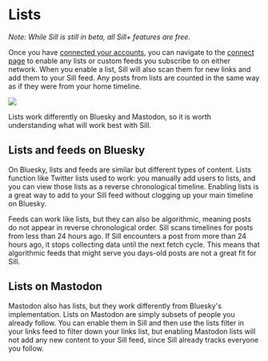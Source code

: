 ---
---

# Lists

*Note: While Sill is still in beta, all Sill+ features are free.*

Once you have [connected your accounts](../1-setting-up-sill/connecting-accounts.mdx), you can navigate to the [connect page](https://sill.social/connect) to enable any lists or custom feeds you subscribe to on either network. When you enable a list, Sill will also scan them for new links and add them to your Sill feed. Any posts from lists are counted in the same way as if they were from your home timeline.

<div style={{
  maxWidth: "500px",
  margin: "0 auto"
}}>
<img src={require('./assets/lists.png').default} style={{
  width: "100%",
  height: "auto"
}} />
</div>

Lists work differently on Bluesky and Mastodon, so it is worth understanding what will work best with Sill.

## Lists and feeds on Bluesky

On Bluesky, lists and feeds are similar but different types of content. Lists function like Twitter lists used to work: you manually add users to lists, and you can view those lists as a reverse chronological timeline. Enabling lists is a great way to add to your Sill feed without clogging up your main timeline on Bluesky.

Feeds can work like lists, but they can also be algorithmic, meaning posts do not appear in reverse chronological order. Sill scans timelines for posts from less than 24 hours ago. If Sill encounters a post from more than 24 hours ago, it stops collecting data until the next fetch cycle. This means that algorithmic feeds that might serve you days-old posts are not a great fit for Sill.

## Lists on Mastodon

Mastodon also has lists, but they work differently from Bluesky's implementation. Lists on Mastodon are simply subsets of people you already follow. You can enable them in Sill and then use the lists filter in your links feed to filter down your links list, but enabling Mastodon lists will not add any new content to your Sill feed, since Sill already tracks everyone you follow.